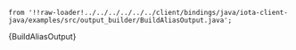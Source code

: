     from '!!raw-loader!../../../../../../client/bindings/java/iota-client-java/examples/src/output_builder/BuildAliasOutput.java';

<CodeBlock className="language-java">
    {BuildAliasOutput}
</CodeBlock>